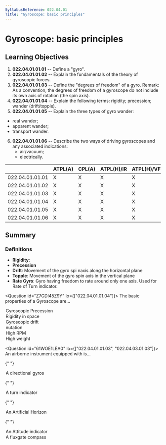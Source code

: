 ```yaml
---
SyllabusReference: 022.04.01
Title: "Gyroscope: basic principles"
---
```


# Gyroscope: basic principles

## Learning Objectives

1.  **022.04.01.01.01** -- Define a "gyro".
2.  **022.04.01.01.02** -- Explain the fundamentals of the theory of gyroscopic
    forces.
3.  **022.04.01.01.03** -- Define the "degrees of freedom" of a gyro. Remark: As
    a convention, the degrees of freedom of a gyroscope do not include its own
    axis of rotation (the spin axis).
4.  **022.04.01.01.04** -- Explain the following terms: rigidity; precession;
    wander (drift/topple).
5.  **022.04.01.01.05** -- Explain the three types of gyro wander:

- real wander;
- apparent wander;
- transport wander.

6.  **022.04.01.01.06** -- Describe the two ways of driving gyroscopes and any
    associated indications:
    - air/vacuum;
    - electrically.

|                 | ATPL(A) | CPL(A) | ATPL(H)/IR | ATPL(H)/VFR | CPL(H) | IR  | CBIR(A) |
| --------------- | ------- | ------ | ---------- | ----------- | ------ | --- | ------- |
| 022.04.01.01.01 | X       | X      | X          | X           | X      | X   | X       |
| 022.04.01.01.02 | X       | X      | X          | X           | X      | X   | X       |
| 022.04.01.01.03 | X       | X      | X          | X           | X      | X   | X       |
| 022.04.01.01.04 | X       | X      | X          | X           | X      | X   |         |
| 022.04.01.01.05 | X       | X      | X          | X           | X      | X   |         |
| 022.04.01.01.06 | X       | X      | X          | X           | X      | X   | X       |

## Summary

### Definitions

- **Rigidity**:
- **Precession**
- **Drift**: Movement of the gyro spi naxis along the horizontal plane
- **Topple**: Movement of the gyro spin axis in the vertical plane
- **Rate Gyro**: Gyro having freedom to rate around only one axis. Used for Rate
  of Turn indicator.

<Question id="Z7GDI45Z9Y" lo={["022.04.01.01.04"]}>
  <Text variant="multipleCorrect" select={5}>
    The basic properties of a Gyroscope are...
  </Text>

  <Option subject={[[]]}>Gyroscopic Precession</Option>
  <Option subject={[[]]}>Rigidity in space</Option>
  <Option>Gyroscopic drift</Option>
  <Option>nutation</Option>
  <Option>High RPM</Option>
  <Option>High weight</Option>
</Question>

<Question id="61WOE1LEA0" lo={["022.04.01.01.03", "022.04.03.01.03"]}>
  <Text variant="oneCorrect">
    An airborne instrument equipped with <Subject /> is...
  </Text>

{" "}

<Option
  subject={[["a gyro with 2 degrees of freedom and an horizontal spin axis"]]}
>
  A directional gyros
</Option>

{" "}

<Option
  subject={[["a gyro with 1 degree of freedom and a horizontal spin axis"]]}
>
  A turn indicator
</Option>

{" "}

<Option
  subject={[["a gyro with 2 degrees of freedom and a vertical spin axis"]]}
>
  An Artificial Horizon
</Option>

{" "}

<Option
  subject={[["a gyro with 2 degrees of freedom and a vertical spin axis"]]}
>
  An Attitude indicator
</Option>

  <Option why="does not use a gyro.">A fluxgate compass</Option>
</Question>
